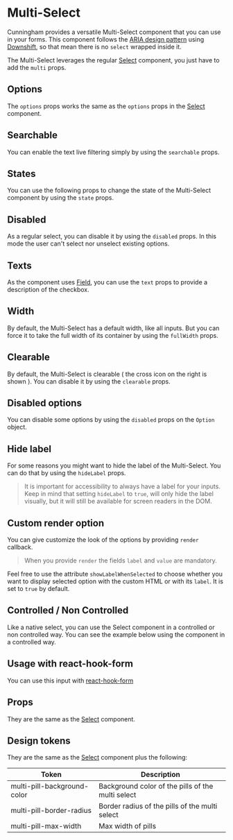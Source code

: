
<Meta of={Stories} name="Docs"/>

# Multi-Select

Cunningham provides a versatile Multi-Select component that you can use in your forms. This component follows the [ARIA design pattern](https://www.w3.org/WAI/ARIA/apg/patterns/combobox/examples/combobox-autocomplete-list/)
using [Downshift](https://www.downshift-js.com/), so that mean there is no `select` wrapped inside it.

The Multi-Select leverages the regular [Select](?path=/docs/components-forms-select-mono--docs) component, you just have to add the `multi` props.

<Canvas>
  <Story id="components-forms-select-multi--full-width"/>
</Canvas>

## Options

The `options` props works the same as the `options` props in the [Select](?path=/docs/components-forms-select-mono--docs#options) component.

## Searchable

You can enable the text live filtering simply by using the `searchable` props.

<Canvas sourceState="shown">
  <Story id="components-forms-select-multi--searchable-uncontrolled"/>
</Canvas>

## States

You can use the following props to change the state of the Multi-Select component by using the `state` props.

<Canvas sourceState="shown">
  <Story id="components-forms-select-multi--success"/>
</Canvas>

<Canvas sourceState="shown">
  <Story id="components-forms-select-multi--error"/>
</Canvas>

## Disabled

As a regular select, you can disable it by using the `disabled` props. In this mode the user can't select nor unselect existing options.

<Canvas sourceState="shown">
  <Story id="components-forms-select-multi--disabled"/>
</Canvas>

## Texts

As the component uses [Field](?path=/docs/components-forms-field--docs), you can use the `text` props to provide a description of the checkbox.

<Canvas sourceState="shown">
  <Story id="components-forms-select-multi--with-text"/>
</Canvas>

## Width

By default, the Multi-Select has a default width, like all inputs. But you can force it to take the full width of its container by using the `fullWidth` props.

<Canvas sourceState="shown">
  <Story id="components-forms-select-multi--full-width"/>
</Canvas>

## Clearable

By default, the Multi-Select is clearable ( the cross icon on the right is shown ). You can disable it by using the `clearable` props.

<Canvas sourceState="shown">
  <Story id="components-forms-select-multi--not-clearable"/>
</Canvas>

## Disabled options

You can disable some options by using the `disabled` props on the `Option` object.

<Canvas sourceState="shown">
  <Story id="components-forms-select-multi--disabled-options"/>
</Canvas>

## Hide label

For some reasons you might want to hide the label of the Multi-Select. You can do that by using the `hideLabel` props.

> It is important for accessibility to always have a label for your inputs. Keep in mind that setting `hideLabel` to `true`, will only hide the label visually, but it will still be available for screen readers in the DOM.

<Canvas sourceState="shown">
  <Story id="components-forms-select-multi--hidden-label"/>
</Canvas>

## Custom render option

You can give customize the look of the options by providing `render` callback.

> When you provide `render` the fields `label` and `value` are mandatory.

Feel free to use the attribute `showLabelWhenSelected` to choose whether you want to display selected option with the custom
HTML or with its `label`. It is set to `true` by default.

<Canvas sourceState="shown">
  <Story id="components-forms-select-multi--searchable-custom-render"/>
</Canvas>

## Controlled / Non Controlled

Like a native select, you can use the Select component in a controlled or non controlled way. You can see the example below
using the component in a controlled way.

<Canvas sourceState="shown">
  <Story id="components-forms-select-multi--controlled"/>
</Canvas>

## Usage with react-hook-form

You can use this input with [react-hook-form](https://react-hook-form.com/docs)

<Canvas sourceState="shown">
  <Story id="components-forms-select-multi--react-hook-form"/>
</Canvas>

## Props

They are the same as the [Select](?path=/docs/components-forms-select-mono--docs#props) component.

## Design tokens

They are the same as the [Select](?path=/docs/components-forms-select-mono--docs#design-tokens) component plus the following:

| Token        	| Description                 	|
|---------------	|-----------------------------	|
| multi-pill-background-color	| Background color of the pills of the multi select    	|
| multi-pill-border-radius	| Border radius of the pills of the multi select    	|
| multi-pill-max-width	| Max width of pills	|
